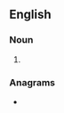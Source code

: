==English==

===Noun===
{{head|en|noun plural form}}

# {{plural of|persulfate|lang=en}}

===Anagrams===
* {{l|en|afterpulses}}
